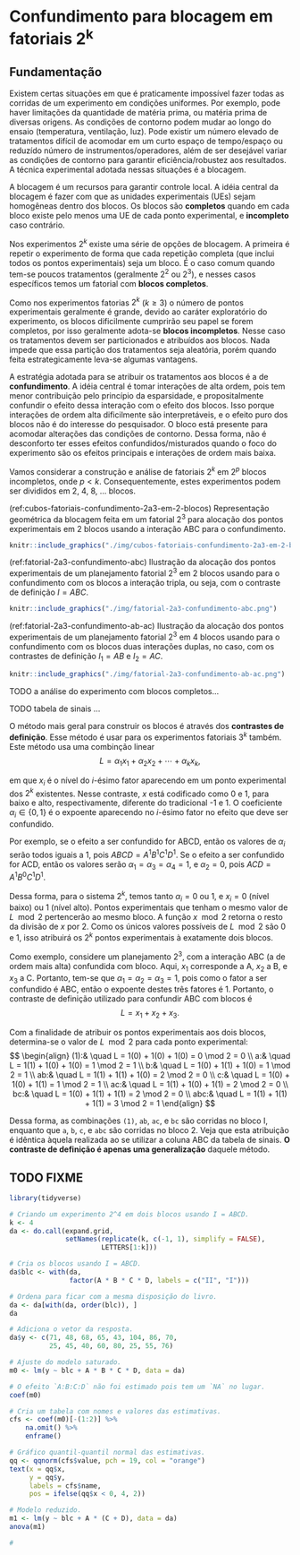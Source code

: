 # Confundimento para blocagem em fatoriais 2^k^

## Fundamentação

Existem certas situações em que é praticamente impossível fazer todas as
corridas de um experimento em condições uniformes. Por exemplo, pode
haver limitações da quantidade de matéria prima, ou matéria prima de
diversas origens. As condições de contorno podem mudar ao longo do
ensaio (temperatura, ventilação, luz). Pode existir um número elevado de
tratamentos difícil de acomodar em um curto espaço de tempo/espaço ou
reduzído número de instrumentos/operadores, além de ser desejável variar
as condições de contorno para garantir eficiência/robustez aos
resultados. A técnica experimental adotada nessas situações é a
blocagem.

A blocagem é um recursos para garantir controle local. A idéia central
da blocagem é fazer com que as unidades experimentais (UEs) sejam
homogêneas dentro dos blocos. Os blocos são **completos** quando em cada
bloco existe pelo menos uma UE de cada ponto experimental, e
**incompleto** caso contrário.

Nos experimentos $2^k$ existe uma série de opções de blocagem. A
primeira é repetir o experimento de forma que cada repetição completa
(que inclui todos os pontos experimentais) seja um bloco. É o caso comum
quando tem-se poucos tratamentos (geralmente $2^2$ ou $2^3$), e nesses
casos específicos temos um fatorial com **blocos completos**.

Como nos experimentos fatorias $2^k$ ($k \geq 3$) o número de pontos
experimentais geralmente é grande, devido ao caráter exploratório do
experimento, os blocos dificilmente cumprirão seu papel se forem
completos, por isso geralmente adota-se **blocos incompletos**. Nesse
caso os tratamentos devem ser particionados e atribuídos aos
blocos. Nada impede que essa partição dos tratamentos seja aleatória,
porém quando feita estrategicamente leva-se algumas vantagens.

A estratégia adotada para se atribuir os tratamentos aos blocos é a de
**confundimento**. A idéia central é tomar interações de alta ordem,
pois tem menor contribuição pelo princípio da esparsidade, e
propositalmente confundir o efeito dessa interação com o efeito dos
blocos. Isso porque interações de ordem alta dificilmente são
interpretáveis, e o efeito puro dos blocos não é do interesse do
pesquisador. O bloco está presente para acomodar alterações das
condições de contorno. Dessa forma, não é desconforto ter esses efeitos
confundidos/misturados quando o foco do experimento são os efeitos
principais e interações de ordem mais baixa.

Vamos considerar a construção e análise de fatoriais $2^k$ em $2^p$
blocos incompletos, onde $p < k$. Consequentemente, estes experimentos
podem ser divididos em 2, 4, 8, $\ldots$ blocos.

(ref:cubos-fatoriais-confundimento-2a3-em-2-blocos) Representação
geométrica da blocagem feita em um fatorial $2^3$ para alocação dos
pontos experimentais em 2 blocos usando a interação ABC para o
confundimento.

```r
knitr::include_graphics("./img/cubos-fatoriais-confundimento-2a3-em-2-blocos.png")
```

(ref:fatorial-2a3-confundimento-abc) Ilustração da alocação dos pontos
experimentais de um planejamento fatorial $2^3$ em 2 blocos usando para
o confundimento com os blocos a interação tripla, ou seja, com o
contraste de definição $I = ABC$.

```r
knitr::include_graphics("./img/fatorial-2a3-confundimento-abc.png")
```

(ref:fatorial-2a3-confundimento-ab-ac) Ilustração da alocação dos pontos
experimentais de um planejamento fatorial $2^3$ em 4 blocos usando para
o confundimento com os blocos duas interações duplas, no caso, com os
contrastes de definição $I_1 = AB$ e $I_2 = AC$.

```r
knitr::include_graphics("./img/fatorial-2a3-confundimento-ab-ac.png")
```

TODO a análise do experimento com blocos completos...

TODO tabela de sinais ...

O método mais geral para construir os blocos é através dos **contrastes
de definição**. Esse método é usar para os experimentos fatoriais $3^k$
também.  Este método usa uma combinção linear
$$
  L = \alpha_1  x_1 + \alpha_2  x_2 + \cdots + \alpha_k  x_k,
$$

em que $x_i$ é o nível do $i$-ésimo fator aparecendo em um ponto
experimental dos $2^k$ existentes. Nesse contraste, $x$ está codificado
como 0 e 1, para baixo e alto, respectivamente, diferente do tradicional
-1 e 1. O coeficiente $\alpha_i \in \{0, 1\}$ é o expoente aparecendo no
$i$-ésimo fator no efeito que deve ser confundido.

Por exemplo, se o efeito a ser confundido for ABCD, então os valores de
$\alpha_i$ serão todos iguais a 1, pois $ABCD = A^1 B^1 C^1 D^1$. Se o
efeito a ser confundido for ACD, então os valores serão $\alpha_1 =
\alpha_3 = \alpha_4 = 1$, e $\alpha_2 = 0$, pois $ACD = A^1 B^0 C^1
D^1$.

Dessa forma, para o sistema $2^k$, temos tanto $\alpha_i = 0$ ou $1$, e
$x_i = 0$ (nível baixo) ou $1$ (nível alto). Pontos experimentais que
tenham o mesmo valor de $L \mod 2$ pertencerão ao mesmo bloco. A função
$x \mod 2$ retorna o resto da divisão de $x$ por 2. Como os únicos
valores possíveis de $L \mod 2$ são 0 e 1, isso atribuirá os $2^k$
pontos experimentais à exatamente dois blocos.

Como exemplo, considere um planejamento $2^3$, com a interação ABC (a de
ordem mais alta) confundida com bloco. Aqui, $x_1$ corresponde a A,
$x_2$ a B, e $x_3$ a C. Portanto, tem-se que $\alpha_1 = \alpha_2 =
\alpha_3 = 1$, pois como o fator a ser confundido é ABC, então o
expoente destes três fatores é 1. Portanto, o contraste de definição
utilizado para confundir ABC com blocos é
$$
  L = x_1 + x_2 + x_3.
$$

Com a finalidade de atribuir os pontos experimentais aos dois blocos,
determina-se o valor de $L \mod 2$ para cada ponto experimental:
$$
\begin{align}
  (1):& \quad L = 1(0) + 1(0) + 1(0) = 0 \mod 2 = 0 \\
  a:& \quad L = 1(1) + 1(0) + 1(0) = 1 \mod 2 = 1 \\
  b:& \quad L = 1(0) + 1(1) + 1(0) = 1 \mod 2 = 1 \\
  ab:& \quad L = 1(1) + 1(1) + 1(0) = 2 \mod 2 = 0 \\
  c:& \quad L = 1(0) + 1(0) + 1(1) = 1 \mod 2 = 1 \\
  ac:& \quad L = 1(1) + 1(0) + 1(1) = 2 \mod 2 = 0 \\
  bc:& \quad L = 1(0) + 1(1) + 1(1) = 2 \mod 2 = 0 \\
  abc:& \quad L = 1(1) + 1(1) + 1(1) = 3 \mod 2 = 1
\end{align}
$$

Dessa forma, as combinações `(1)`, `ab`, `ac`, e `bc` são corridas no
bloco I, enquanto que `a`, `b`, `c`, e `abc` são corridas no
bloco 2. Veja que esta atribuição é idêntica àquela realizada ao se
utilizar a coluna ABC da tabela de sinais. **O contraste de definição é
apenas uma generalização** daquele método.

## TODO FIXME

```r
library(tidyverse)
```

```r
# Criando um experimento 2^4 em dois blocos usando I = ABCD.
k <- 4
da <- do.call(expand.grid,
              setNames(replicate(k, c(-1, 1), simplify = FALSE),
                       LETTERS[1:k]))

# Cria os blocos usando I = ABCD.
da$blc <- with(da,
               factor(A * B * C * D, labels = c("II", "I")))

# Ordena para ficar com a mesma disposição do livro.
da <- da[with(da, order(blc)), ]
da

# Adiciona o vetor da resposta.
da$y <- c(71, 48, 68, 65, 43, 104, 86, 70,
          25, 45, 40, 60, 80, 25, 55, 76)

# Ajuste do modelo saturado.
m0 <- lm(y ~ blc + A * B * C * D, data = da)

# O efeito `A:B:C:D` não foi estimado pois tem um `NA` no lugar.
coef(m0)

# Cria um tabela com nomes e valores das estimativas.
cfs <- coef(m0)[-(1:2)] %>%
    na.omit() %>%
    enframe()

# Gráfico quantil-quantil normal das estimativas.
qq <- qqnorm(cfs$value, pch = 19, col = "orange")
text(x = qq$x,
     y = qq$y,
     labels = cfs$name,
     pos = ifelse(qq$x < 0, 4, 2))

# Modelo reduzido.
m1 <- lm(y ~ blc + A * (C + D), data = da)
anova(m1)

#
```
